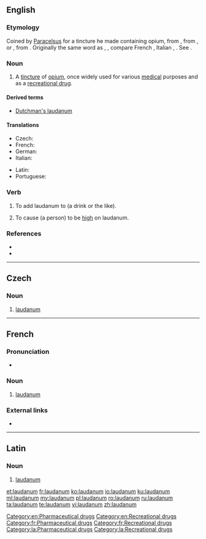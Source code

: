 {{also|Laudanum}}
==English==
{{wikipedia}}

===Etymology===
Coined by [[w:Paracelsus|Paracelsus]] for a tincture he made containing opium, from {{etyl|NL.|en}}, from {{etyl|la|en}} {{term|laudare||to praise|lang=la}}, or {{term|ladanum||a gum resin|lang=la}}, from {{etyl|grc|en}} {{term|sc=polytonic|λάδανον||tr=ladanon|lang=grc}}. Originally the same word as {{term|ladanum}}, {{term|ladbdanum}}, compare French {{term|laudanum|lang=fr}}, Italian {{term|laudano|lang=it}}, {{term|ladano|lang=it}}. See {{term|ladanum}}.

===Noun===
{{en-noun|-}}

# A [[tincture]] of [[opium]], once widely used for various [[medical]] purposes and as a [[recreational drug]].

====Derived terms====
* [[Dutchman's laudanum]]

====Translations====
{{trans-top|the tincture of opium once widely used}}
* Czech: {{t|cs|laudanum|n}}
* French: {{t+|fr|laudanum|m}}
* German: {{t+|de|Laudanum|n}}
* Italian: {{t+|it|laudano|m}}
{{trans-mid}}
* Latin: {{t|la|laudanum}}
* Portuguese: {{t|pt|láudano|m}}
{{trans-bottom}}
===Verb===
{{en-verb}}

# {{context|transitive|lang=en}} To add laudanum to (a drink or the like).
# {{context|rare|lang=en}} To cause (a person) to be [[high]] on laudanum.

===References===
* {{R:Webster 1913}}
* {{R:Online Etymology Dictionary}}

[[Category:en:Pharmaceutical drugs]]
[[Category:en:Recreational drugs]]

----

==Czech==

===Noun===
{{cs-noun|g=n}}

# [[#English|laudanum]] {{gloss|tincture of opium}}

----

==French==
{{wikipedia|lang=fr}}

===Pronunciation===
* {{IPA|/lɔ.da.nɔm/|lang=fr}}

===Noun===
{{head|fr|noun|g=m}}

# [[#English|laudanum]]

===External links===
* {{R:TLFi}}

[[Category:fr:Pharmaceutical drugs]]
[[Category:fr:Recreational drugs]]

----

==Latin==

===Noun===
{{head|la|noun}}

# [[#English|laudanum]]

[[Category:la:Pharmaceutical drugs]]
[[Category:la:Recreational drugs]]

[[et:laudanum]]
[[fr:laudanum]]
[[ko:laudanum]]
[[io:laudanum]]
[[ku:laudanum]]
[[ml:laudanum]]
[[my:laudanum]]
[[pl:laudanum]]
[[ro:laudanum]]
[[ru:laudanum]]
[[ta:laudanum]]
[[te:laudanum]]
[[vi:laudanum]]
[[zh:laudanum]]